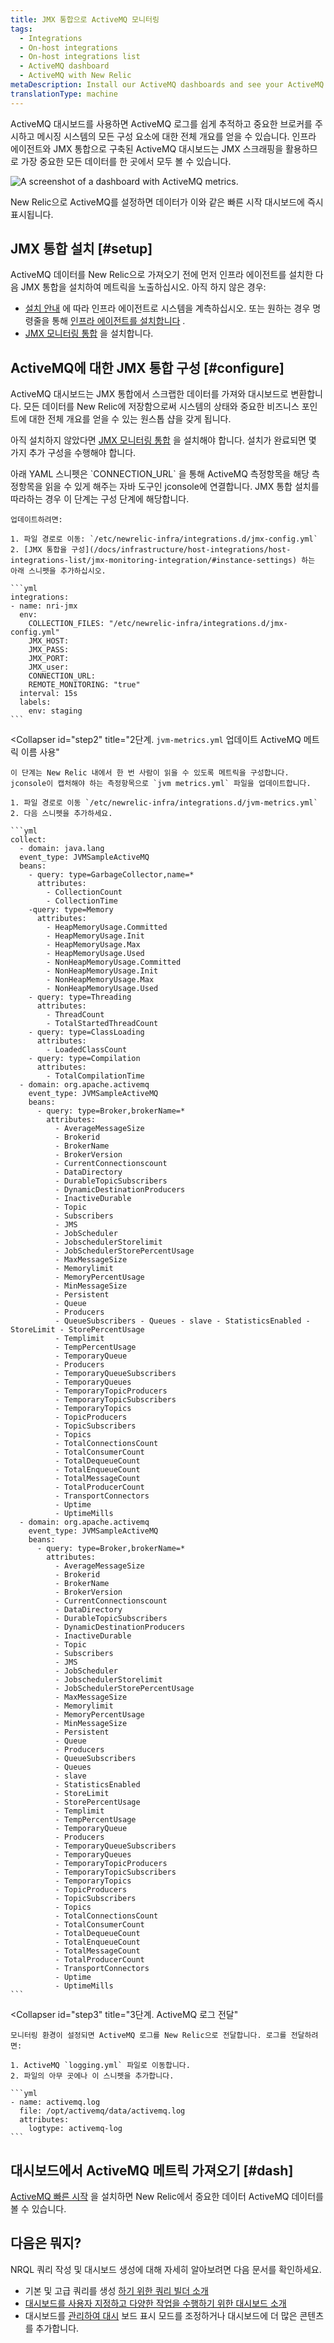 ```yaml
---
title: JMX 통합으로 ActiveMQ 모니터링
tags:
  - Integrations
  - On-host integrations
  - On-host integrations list
  - ActiveMQ dashboard
  - ActiveMQ with New Relic
metaDescription: Install our ActiveMQ dashboards and see your ActiveMQ data in New Relic.
translationType: machine
---
```



ActiveMQ 대시보드를 사용하면 ActiveMQ 로그를 쉽게 추적하고 중요한 브로커를 주시하고 메시징 시스템의 모든 구성 요소에 대한 전체 개요를 얻을 수 있습니다. 인프라 에이전트와 JMX 통합으로 구축된 ActiveMQ 대시보드는 JMX 스크래핑을 활용하므로 가장 중요한 모든 데이터를 한 곳에서 모두 볼 수 있습니다.

<img
  src={infrastructureactiveMQJMXDashboard}
  title="ActiveMQ dashboard landing page"
  alt="A screenshot of a dashboard with ActiveMQ metrics."
/>

<figcaption>
  New Relic으로 ActiveMQ를 설정하면 데이터가 이와 같은 빠른 시작 대시보드에 즉시 표시됩니다.
</figcaption>

## JMX 통합 설치 [#setup]

ActiveMQ 데이터를 New Relic으로 가져오기 전에 먼저 인프라 에이전트를 설치한 다음 JMX 통합을 설치하여 메트릭을 노출하십시오. 아직 하지 않은 경우:

* [설치 안내](https://one.newrelic.com/nr1-core?account=3501165&state=ff641d8b-e722-855e-4c4a-c50c23969dc3) 에 따라 인프라 에이전트로 시스템을 계측하십시오. 또는 원하는 경우 명령줄을 통해 [인프라 에이전트를 설치합니다](/docs/infrastructure/install-infrastructure-agent/linux-installation/install-infrastructure-monitoring-agent-linux) .
* [JMX 모니터링 통합](/docs/infrastructure/host-integrations/host-integrations-list/jmx-monitoring-install) 을 설치합니다.

## ActiveMQ에 대한 JMX 통합 구성 [#configure]

ActiveMQ 대시보드는 JMX 통합에서 스크랩한 데이터를 가져와 대시보드로 변환합니다. 모든 데이터를 New Relic에 저장함으로써 시스템의 상태와 중요한 비즈니스 포인트에 대한 전체 개요를 얻을 수 있는 원스톱 샵을 갖게 됩니다.

아직 설치하지 않았다면 [JMX 모니터링 통합](/docs/infrastructure/host-integrations/host-integrations-list/jmx-monitoring-install) 을 설치해야 합니다. 설치가 완료되면 몇 가지 추가 구성을 수행해야 합니다.

<CollapserGroup>
  <Collapser
    id="step1"
    title="1단계. `jmx-config.yml` 업데이트 JMX 서비스가 있는 파일"
  >
    아래 YAML 스니펫은 `CONNECTION_URL` 을 통해 ActiveMQ 측정항목을 해당 측정항목을 읽을 수 있게 해주는 자바 도구인 jconsole에 연결합니다. JMX 통합 설치를 따라하는 경우 이 단계는 구성 단계에 해당합니다.

    업데이트하려면:

    1. 파일 경로로 이동: `/etc/newrelic-infra/integrations.d/jmx-config.yml`
    2. [JMX 통합을 구성](/docs/infrastructure/host-integrations/host-integrations-list/jmx-monitoring-integration/#instance-settings) 하는 아래 스니펫을 추가하십시오.

    ```yml
    integrations:
    - name: nri-jmx
      env:
        COLLECTION_FILES: "/etc/newrelic-infra/integrations.d/jmx-config.yml"
        JMX_HOST: 
        JMX_PASS: 
        JMX_PORT:
        JMX_user: 
        CONNECTION_URL:
        REMOTE_MONITORING: "true"
      interval: 15s
      labels:
        env: staging
    ```
  </Collapser>

  <Collapser
    id="step2"
    title="2단계. `jvm-metrics.yml` 업데이트 ActiveMQ 메트릭 이름 사용"
  >
    이 단계는 New Relic 내에서 한 번 사람이 읽을 수 있도록 메트릭을 구성합니다. jconsole이 캡처해야 하는 측정항목으로 `jvm metrics.yml` 파일을 업데이트합니다.

    1. 파일 경로로 이동 `/etc/newrelic-infra/integrations.d/jvm-metrics.yml`
    2. 다음 스니펫을 추가하세요.

    ```yml
    collect:
      - domain: java.lang
      event_type: JVMSampleActiveMQ
      beans:
        - query: type=GarbageCollector,name=*
          attributes:
            - CollectionCount
            - CollectionTime
        -query: type=Memory
          attributes:
            - HeapMemoryUsage.Committed
            - HeapMemoryUsage.Init
            - HeapMemoryUsage.Max
            - HeapMemoryUsage.Used
            - NonHeapMemoryUsage.Committed
            - NonHeapMemoryUsage.Init
            - NonHeapMemoryUsage.Max
            - NonHeapMemoryUsage.Used
        - query: type=Threading
          attributes:
            - ThreadCount
            - TotalStartedThreadCount
        - query: type=ClassLoading
          attributes:
            - LoadedClassCount
        - query: type=Compilation
          attributes:
            - TotalCompilationTime
      - domain: org.apache.activemq 
        event_type: JVMSampleActiveMQ 
        beans: 
          - query: type=Broker,brokerName=* 
            attributes: 
              - AverageMessageSize 
              - Brokerid 
              - BrokerName 
              - BrokerVersion 
              - CurrentConnectionscount 
              - DataDirectory 
              - DurableTopicSubscribers 
              - DynamicDestinationProducers 
              - InactiveDurable 
              - Topic 
              - Subscribers 
              - JMS 
              - JobScheduler 
              - JobschedulerStorelimit 
              - JobSchedulerStorePercentUsage 
              - MaxMessageSize 
              - Memorylimit 
              - MemoryPercentUsage 
              - MinMessageSize 
              - Persistent 
              - Queue 
              - Producers 
              - QueueSubscribers - Queues - slave - StatisticsEnabled - StoreLimit - StorePercentUsage 
              - Templimit 
              - TempPercentUsage 
              - TemporaryQueue 
              - Producers 
              - TemporaryQueueSubscribers 
              - TemporaryQueues 
              - TemporaryTopicProducers 
              - TemporaryTopicSubscribers 
              - TemporaryTopics 
              - TopicProducers 
              - TopicSubscribers 
              - Topics 
              - TotalConnectionsCount 
              - TotalConsumerCount 
              - TotalDequeueCount 
              - TotalEnqueueCount 
              - TotalMessageCount 
              - TotalProducerCount 
              - TransportConnectors 
              - Uptime 
              - UptimeMills
      - domain: org.apache.activemq
        event_type: JVMSampleActiveMQ 
        beans:
          - query: type=Broker,brokerName=* 
            attributes:
              - AverageMessageSize
              - Brokerid
              - BrokerName
              - BrokerVersion
              - CurrentConnectionscount
              - DataDirectory
              - DurableTopicSubscribers
              - DynamicDestinationProducers
              - InactiveDurable
              - Topic
              - Subscribers
              - JMS
              - JobScheduler
              - JobschedulerStorelimit
              - JobSchedulerStorePercentUsage
              - MaxMessageSize
              - Memorylimit
              - MemoryPercentUsage
              - MinMessageSize
              - Persistent
              - Queue
              - Producers
              - QueueSubscribers
              - Queues
              - slave
              - StatisticsEnabled
              - StoreLimit
              - StorePercentUsage
              - Templimit
              - TempPercentUsage
              - TemporaryQueue
              - Producers
              - TemporaryQueueSubscribers
              - TemporaryQueues
              - TemporaryTopicProducers
              - TemporaryTopicSubscribers
              - TemporaryTopics
              - TopicProducers
              - TopicSubscribers
              - Topics
              - TotalConnectionsCount
              - TotalConsumerCount
              - TotalDequeueCount
              - TotalEnqueueCount
              - TotalMessageCount
              - TotalProducerCount
              - TransportConnectors
              - Uptime
              - UptimeMills
    ```
  </Collapser>

  <Collapser
    id="step3"
    title="3단계. ActiveMQ 로그 전달"
  >
    모니터링 환경이 설정되면 ActiveMQ 로그를 New Relic으로 전달합니다. 로그를 전달하려면:

    1. ActiveMQ `logging.yml` 파일로 이동합니다.
    2. 파일의 아무 곳에나 이 스니펫을 추가합니다.

    ```yml
    - name: activemq.log
      file: /opt/activemq/data/activemq.log
      attributes:
        logtype: activemq-log
    ```
  </Collapser>
</CollapserGroup>

## 대시보드에서 ActiveMQ 메트릭 가져오기 [#dash]

[ActiveMQ 빠른 시작](https://newrelic.com/instant-observability/activemq) 을 설치하면 New Relic에서 중요한 데이터 ActiveMQ 데이터를 볼 수 있습니다.

## 다음은 뭐지?

NRQL 쿼리 작성 및 대시보드 생성에 대해 자세히 알아보려면 다음 문서를 확인하세요.

* 기본 및 고급 쿼리를 생성 [하기 위한 쿼리 빌더 소개](/docs/query-your-data/explore-query-data/query-builder/introduction-query-builder)
* [대시보드를 사용자 지정하고 다양한 작업을 수행하기 위한 대시보드 소개](/docs/query-your-data/explore-query-data/dashboards/introduction-dashboards)
* 대시보드를 [관리하여 대시](/docs/query-your-data/explore-query-data/dashboards/manage-your-dashboard) 보드 표시 모드를 조정하거나 대시보드에 더 많은 콘텐츠를 추가합니다.